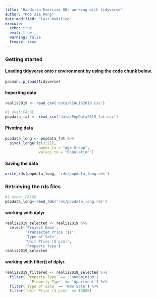 ```yaml
---
title: "Hands-on Exercise 00: working with tidyverse"
author: "Moo Jia Rong"
date-modified: "last-modified"
execute:
  echo: true
  eval: true
  warning: false
  freeze: true 
---
```


### Getting started

#### Loading tidyverse onto r environment by using the code chunk below.

```r
pacman::p_load(tidyverse)
```

#### Importing data

```r
realis2019 <- read_csv('data/REALIS2019.csv')
```

```r
#| eval:FALSE
popdata_fat <- read_csv('data/PopData2019_fat.csv')
```

#### Pivoting data

```r
popdata_long <- popdata_fat %>% 
  pivot_longer(c(3:21),
               names_to = "Age Group",
               values_to = "Population")
```

#### Saving the data

```r
write_rds(popdata_long, 'rds/popdata_long.rds')
```

### Retrieving the rds files

```r
#| echo: FALSE
popdata_long<-read_rds('rds/popdata_long.rds')
```

#### working with dplyr

```r
realis2019_selected <- realis2019 %>%
  select('Project Name',
         'Transacted Price ($)',
         'Type of Sale',
         'Unit Price ($ psm)',
         'Property Type')
realis2019_selected
```

#### working with filter() of dplyr.

```r
realis2019_filtered <- realis2019_selected %>%
  filter(`Property Type` == 'Condominium'|
           `Property Type` == 'Apartment') %>%
  filter(`Type of Sale` == 'New Sale') %>%
  filter(`Unit Price ($ psm)` <= 13000)
```
